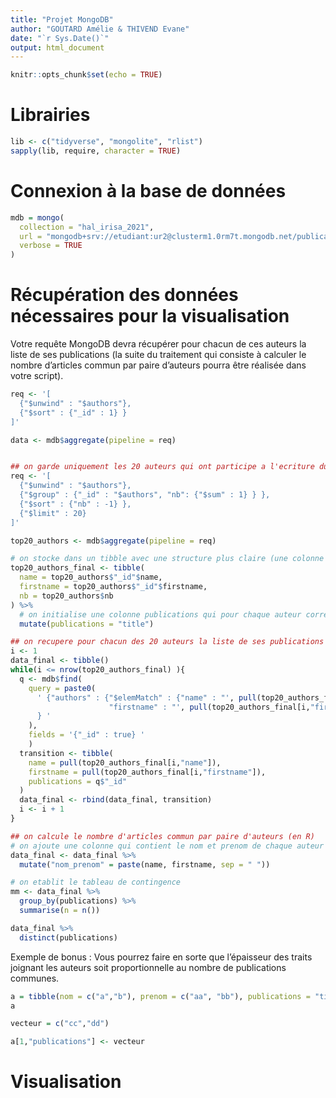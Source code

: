---
title: "Projet MongoDB"
author: "GOUTARD Amélie & THIVEND Evane"
date: "`r Sys.Date()`"
output: html_document
---

```{r setup, include=FALSE}
knitr::opts_chunk$set(echo = TRUE)
```

# Librairies
```{r}
lib <- c("tidyverse", "mongolite", "rlist")
sapply(lib, require, character = TRUE)

```

# Connexion à la base de données
```{r}

mdb = mongo(
  collection = "hal_irisa_2021",
  url = "mongodb+srv://etudiant:ur2@clusterm1.0rm7t.mongodb.net/publications",
  verbose = TRUE
)

```


# Récupération des données nécessaires pour la visualisation  
Votre requête MongoDB devra récupérer pour chacun de ces auteurs la liste de ses publications (la suite du traitement qui consiste à calculer le nombre d’articles commun par paire d’auteurs pourra être réalisée dans votre script).  
```{r}
req <- '[
  {"$unwind" : "$authors"},
  {"$sort" : {"_id" : 1} } 
]'

data <- mdb$aggregate(pipeline = req)


## on garde uniquement les 20 auteurs qui ont participe a l'ecriture du plus grand nombre d'articles
req <- '[
  {"$unwind" : "$authors"},
  {"$group" : {"_id" : "$authors", "nb": {"$sum" : 1} } },
  {"$sort" : {"nb" : -1} },
  {"$limit" : 20}
]'

top20_authors <- mdb$aggregate(pipeline = req)

# on stocke dans un tibble avec une structure plus claire (une colonne pour name et firstname)
top20_authors_final <- tibble(
  name = top20_authors$"_id"$name,
  firstname = top20_authors$"_id"$firstname,
  nb = top20_authors$nb
) %>% 
  # on initialise une colonne publications qui pour chaque auteur correspond au vecteurs des articles auquel il a participe
  mutate(publications = "title")

## on recupere pour chacun des 20 auteurs la liste de ses publications 
i <- 1
data_final <- tibble()
while(i <= nrow(top20_authors_final) ){
  q <- mdb$find(
    query = paste0(
      ' {"authors" : {"$elemMatch" : {"name" : "', pull(top20_authors_final[i,"name"]), '", 
                      "firstname" : "', pull(top20_authors_final[i,"firstname"]),'"} } 
      } ' 
    ),
    fields = '{"_id" : true} '
    )
  transition <- tibble(
    name = pull(top20_authors_final[i,"name"]),
    firstname = pull(top20_authors_final[i,"firstname"]),
    publications = q$"_id"
  )
  data_final <- rbind(data_final, transition)
  i <- i + 1
}

## on calcule le nombre d'articles commun par paire d'auteurs (en R)
# on ajoute une colonne qui contient le nom et prenom de chaque auteur
data_final <- data_final %>% 
  mutate("nom_prenom" = paste(name, firstname, sep = " "))

# on etablit le tableau de contingence
mm <- data_final %>% 
  group_by(publications) %>% 
  summarise(n = n())

data_final %>% 
  distinct(publications)

```
Exemple de bonus : Vous pourrez faire en sorte que l’épaisseur des traits joignant les auteurs soit proportionnelle au nombre de publications communes.


```{r}

a = tibble(nom = c("a","b"), prenom = c("aa", "bb"), publications = "title" )
a

vecteur = c("cc","dd")

a[1,"publications"] <- vecteur

```


# Visualisation
```{r}

```

